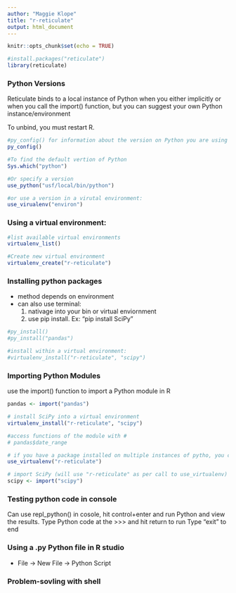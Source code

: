 ```yaml
---
author: "Maggie Klope"
title: "r-reticulate"
output: html_document
---
```


```r
knitr::opts_chunk$set(echo = TRUE)
```


```r

#install.packages("reticulate")
library(reticulate)

```

### Python Versions

Reticulate binds to a local instance of Python when you either implicitly or when you call the import() function, but you can suggest your own Python instance/environment

To unbind, you must restart R.
```r
#py_config() for information about the version on Python you are using and a list of other version on your system:
py_config()

#To find the default vertion of Python
Sys.which("python")

#Or specify a version
use_python("usf/local/bin/python")

#or use a version in a virutal environment:
use_virualenv("environ")

```

### Using a virtual environment:

```r
#list available virtual environments
virtualenv_list()

#Create new virtual environment
virtualenv_create("r-reticulate")

```

### Installing python packages
- method depends on environment
- can also use terminal:
  1) nativage into your bin or virtual enviornment
  2) use pip install.  Ex: "pip install SciPy"

```r
#py_install()
#py_install("pandas")

#install within a virtual environment:
#virtualenv_install("r-reticulate", "scipy")

```

### Importing Python Modules
use the import() function to import a Python module in R
```r
pandas <- import("pandas")

# install SciPy into a virtual environment
virtualenv_install("r-reticulate", "scipy")

#access functions of the module with #
# pandas$date_range

# if you have a package installed on multiple instances of pytho, you can use use_virtualenv() to ensure that a specific virutalenv is utlized by reticulate:
use_virtualenv("r-reticulate")

# import SciPy (will use "r-reticulate" as per call to use_virtualenv)
scipy <- import("scipy")

```

### Testing python code in console
Can use repl_python() in cosole, hit control+enter and run Python and view the results.
Type Python code at the >>> and hit return to run
Type "exit" to end

### Using a .py Python file in R studio
- File -> New File -> Python Script

### Problem-sovling with shell

```r


```

